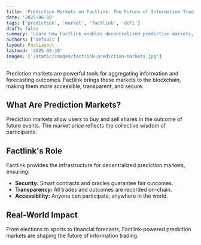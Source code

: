 ```yaml
---
title: 'Prediction Markets on Factlink: The Future of Information Trading'
date: '2025-06-10'
tags: ['prediction', 'market', 'factlink', 'defi']
draft: false
summary: 'Learn how Factlink enables decentralized prediction markets, empowering users to trade on the outcome of real-world events.'
authors: ['default']
layout: PostLayout
lastmod: '2025-06-10'
images: ['/static/images/factlink-prediction-markets.jpg']
---
```


Prediction markets are powerful tools for aggregating information and forecasting outcomes. Factlink brings these markets to the blockchain, making them more accessible, transparent, and secure.

## What Are Prediction Markets?

Prediction markets allow users to buy and sell shares in the outcome of future events. The market price reflects the collective wisdom of participants.

## Factlink's Role

Factlink provides the infrastructure for decentralized prediction markets, ensuring:
- **Security:** Smart contracts and oracles guarantee fair outcomes.
- **Transparency:** All trades and outcomes are recorded on-chain.
- **Accessibility:** Anyone can participate, anywhere in the world.

## Real-World Impact

From elections to sports to financial forecasts, Factlink-powered prediction markets are shaping the future of information trading. 